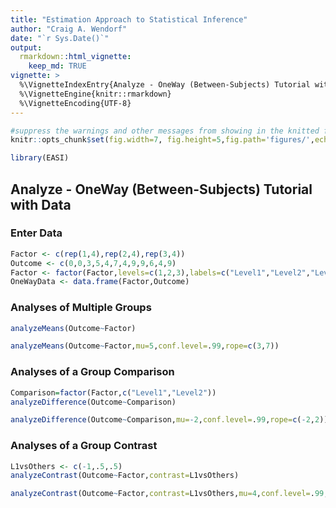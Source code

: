 ```yaml
---
title: "Estimation Approach to Statistical Inference"
author: "Craig A. Wendorf"
date: "`r Sys.Date()`"
output: 
  rmarkdown::html_vignette:
    keep_md: TRUE
vignette: >
  %\VignetteIndexEntry{Analyze - OneWay (Between-Subjects) Tutorial with Data}
  %\VignetteEngine{knitr::rmarkdown}
  %\VignetteEncoding{UTF-8}
---
```


```r
#suppress the warnings and other messages from showing in the knitted file.
knitr::opts_chunk$set(fig.width=7, fig.height=5,fig.path='figures/',echo=TRUE,warning=FALSE,message=FALSE)
```

```r
library(EASI)
```

## Analyze - OneWay (Between-Subjects) Tutorial with Data

### Enter Data

```r
Factor <- c(rep(1,4),rep(2,4),rep(3,4))
Outcome <- c(0,0,3,5,4,7,4,9,9,6,4,9)
Factor <- factor(Factor,levels=c(1,2,3),labels=c("Level1","Level2","Level3"))
OneWayData <- data.frame(Factor,Outcome)
```

### Analyses of Multiple Groups

```r
analyzeMeans(Outcome~Factor)
```

```r
analyzeMeans(Outcome~Factor,mu=5,conf.level=.99,rope=c(3,7))
```

### Analyses of a Group Comparison

```r
Comparison=factor(Factor,c("Level1","Level2"))
analyzeDifference(Outcome~Comparison)
```

```r
analyzeDifference(Outcome~Comparison,mu=-2,conf.level=.99,rope=c(-2,2))
```

### Analyses of a Group Contrast

```r
L1vsOthers <- c(-1,.5,.5)
analyzeContrast(Outcome~Factor,contrast=L1vsOthers)
```

```r
analyzeContrast(Outcome~Factor,contrast=L1vsOthers,mu=4,conf.level=.99,rope=c(-2,2))
```
